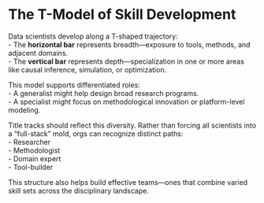 # The T-Model of Skill Development

Data scientists develop along a T-shaped trajectory:  
- The **horizontal bar** represents breadth—exposure to tools, methods, and adjacent domains.  
- The **vertical bar** represents depth—specialization in one or more areas like causal inference, simulation, or optimization.

This model supports differentiated roles:  
- A generalist might help design broad research programs.  
- A specialist might focus on methodological innovation or platform-level modeling.

Title tracks should reflect this diversity. Rather than forcing all scientists into a “full-stack” mold, orgs can recognize distinct paths:  
- Researcher  
- Methodologist  
- Domain expert  
- Tool-builder

This structure also helps build effective teams—ones that combine varied skill sets across the disciplinary landscape.

